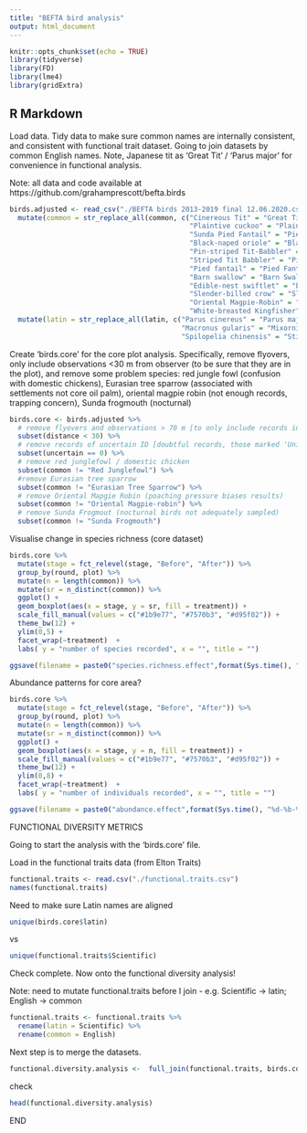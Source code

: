 ```yaml
---
title: "BEFTA bird analysis"
output: html_document
---
```


```r
knitr::opts_chunk$set(echo = TRUE)
library(tidyverse)
library(FD)
library(lme4)
library(gridExtra)
```

## R Markdown

Load data. 
Tidy data to make sure common names are internally consistent, and consistent with functional trait dataset. Going to join datasets by common English names. Note, Japanese tit as 'Great Tit' / 'Parus major' for convenience in functional analysis.  

Note: all data and code available at https://github.com/grahamprescott/befta.birds

```r
birds.adjusted <- read_csv("./BEFTA birds 2013-2019 final 12.06.2020.csv") %>%
  mutate(common = str_replace_all(common, c("Cinereous Tit" = "Great Tit",
                                            "Plaintive cuckoo" = "Plaintive Cuckoo",
                                            "Sunda Pied Fantail" = "Pied Fantail",
                                            "Black-naped oriole" = "Black-naped Oriole",
                                            "Pin-striped Tit-Babbler" = "Pin-striped Tit-babbler",
                                            "Striped Tit Babbler" = "Pin-striped Tit-babbler",
                                            "Pied fantail" = "Pied Fantail",
                                            "Barn swallow" = "Barn Swallow",
                                            "Edible-nest swiftlet" = "Edible-nest Swiftlet",
                                            "Slender-billed crow" = "Slender-billed Crow",
                                            "Oriental Magpie-Robin" = "Oriental Mapgie-robin",
                                            "White-breasted Kingfisher" = "White-throated Kingfisher"))) %>%
  mutate(latin = str_replace_all(latin, c("Parus cinereus" = "Parus major",
                                          "Macronus gularis" = "Mixornis gularis",
                                          "Spilopelia chinensis" = "Stigmatopelia chinensis")))
```

Create 'birds.core' for the core plot analysis. Specifically, remove flyovers, only include observations <30 m from observer (to be sure that they are in the plot), and remove some problem species: red jungle fowl (confusion with domestic chickens), Eurasian tree sparrow (associated with settlements not core oil palm), oriental magpie robin (not enough records, trapping concern), Sunda frogmouth (nocturnal)

```r
birds.core <- birds.adjusted %>%
  # remove flyovers and observations > 70 m [to only include records in core plot]
  subset(distance < 30) %>%
  # remove records of uncertain ID [doubtful records, those marked 'Unidentified', Sunda frogmouth etc had value of 1 in 'uncertain' column]
  subset(uncertain == 0) %>%
  # remove red junglefowl / domestic chicken
  subset(common != "Red Junglefowl") %>%
  #remove Eurasian tree sparrow
  subset(common != "Eurasian Tree Sparrow") %>%
  # remove Oriental Mapgie Robin (poaching pressure biases results)
  subset(common != "Oriental Magpie-robin") %>%
  # remove Sunda Frogmout (nocturnal birds not adequately sampled)
  subset(common != "Sunda Frogmouth")
```

Visualise change in species richness (core dataset)

```r
birds.core %>%
  mutate(stage = fct_relevel(stage, "Before", "After")) %>%
  group_by(round, plot) %>%
  mutate(n = length(common)) %>%
  mutate(sr = n_distinct(common)) %>%
  ggplot() +
  geom_boxplot(aes(x = stage, y = sr, fill = treatment)) +
  scale_fill_manual(values = c("#1b9e77", "#7570b3", "#d95f02")) +
  theme_bw(12) +
  ylim(0,5) +
  facet_wrap(~treatment)  +
  labs( y = "number of species recorded", x = "", title = "")

ggsave(filename = paste0("species.richness.effect",format(Sys.time(), "%d-%b-%Y %H.%M"), ".pdf"), width = 140, height = 160, dpi = "print", units = "mm", device='pdf')
```

Abundance patterns for core area?

```r
birds.core %>%
  mutate(stage = fct_relevel(stage, "Before", "After")) %>%
  group_by(round, plot) %>%
  mutate(n = length(common)) %>%
  mutate(sr = n_distinct(common)) %>%
  ggplot() +
  geom_boxplot(aes(x = stage, y = n, fill = treatment)) +
  scale_fill_manual(values = c("#1b9e77", "#7570b3", "#d95f02")) +
  theme_bw(12) +
  ylim(0,8) +
  facet_wrap(~treatment)  +
  labs( y = "number of individuals recorded", x = "", title = "")

ggsave(filename = paste0("abundance.effect",format(Sys.time(), "%d-%b-%Y %H.%M"), ".pdf"), width = 140, height = 160, dpi = "print", units = "mm", device='pdf')
```


FUNCTIONAL DIVERSITY METRICS

Going to start the analysis with the 'birds.core' file. 

Load in the functional traits data (from Elton Traits)

```r
functional.traits <- read.csv("./functional.traits.csv")
names(functional.traits)
```

Need to make sure Latin names are aligned


```r
unique(birds.core$latin)
```

vs 

```r
unique(functional.traits$Scientific)
```

Check complete. Now onto the functional diversity analysis! 

Note: need to mutate functional.traits before I join - e.g. Scientific -> latin; English -> common

```r
functional.traits <- functional.traits %>%
  rename(latin = Scientific) %>%
  rename(common = English)
```


Next step is to merge the datasets. 

```r
functional.diversity.analysis <-  full_join(functional.traits, birds.core)
```

check

```r
head(functional.diversity.analysis)
```


END